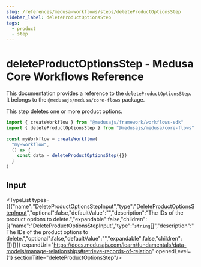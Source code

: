 ```yaml
---
slug: /references/medusa-workflows/steps/deleteProductOptionsStep
sidebar_label: deleteProductOptionsStep
tags:
  - product
  - step
---
```



# deleteProductOptionsStep - Medusa Core Workflows Reference

This documentation provides a reference to the `deleteProductOptionsStep`. It belongs to the `@medusajs/medusa/core-flows` package.

This step deletes one or more product options.

```ts title="src/workflows/my-workflow.ts"
import { createWorkflow } from "@medusajs/framework/workflows-sdk"
import { deleteProductOptionsStep } from "@medusajs/medusa/core-flows"

const myWorkflow = createWorkflow(
  "my-workflow",
  () => {
    const data = deleteProductOptionsStep({})
  }
)
```
  

## Input

<TypeList types={[{"name":"DeleteProductOptionsStepInput","type":"[DeleteProductOptionsStepInput](../../../../types/core_flows.DeleteProductOptionsStepInput/page.mdx)","optional":false,"defaultValue":"","description":"The IDs of the product options to delete.","expandable":false,"children":[{"name":"DeleteProductOptionsStepInput","type":"`string`[]","description":"The IDs of the product options to delete.","optional":false,"defaultValue":"","expandable":false,"children":[]}]}]} expandUrl="https://docs.medusajs.com/learn/fundamentals/data-models/manage-relationships#retrieve-records-of-relation" openedLevel={1} sectionTitle="deleteProductOptionsStep"/>
